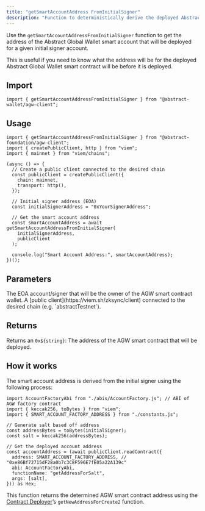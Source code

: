 ```yaml
---
title: "getSmartAccountAddress FromInitialSigner"
description: "Function to deterministically derive the deployed Abstract Global Wallet smart account address from the initial signer account."
---
```


Use the `getSmartAccountAddressFromInitialSigner` function to get the address of the Abstract Global Wallet smart account
that will be deployed for a given initial signer account.

This is useful if you need to know what the address will be for the deployed Abstract Global Wallet smart contract will be
before it is deployed.

## Import

```tsx
import { getSmartAccountAddressFromInitialSigner } from "@abstract-wallet/agw-client";
```

## Usage

```tsx
import { getSmartAccountAddressFromInitialSigner } from "@abstract-foundation/agw-client";
import { createPublicClient, http } from "viem";
import { mainnet } from "viem/chains";

(async () => {
  // Create a public client connected to the desired chain
  const publicClient = createPublicClient({
    chain: mainnet,
    transport: http(),
  });

  // Initial signer address (EOA)
  const initialSignerAddress = "0xYourSignerAddress";

  // Get the smart account address
  const smartAccountAddress = await getSmartAccountAddressFromInitialSigner(
    initialSignerAddress,
    publicClient
  );

  console.log("Smart Account Address:", smartAccountAddress);
})();
```

## Parameters

<ResponseField name="initialSigner" type="Address" required>
  The EOA account/signer that will be the owner of the AGW smart contract
  wallet.
</ResponseField>

<ResponseField name="publicClient" type="PublicClient" required>
  A [public client](https://viem.sh/zksync/client) connected to the desired
  chain (e.g. `abstractTestnet`).
</ResponseField>

## Returns

Returns an `0x${string}`: The address of the AGW smart contract that will be deployed.

## How it works

The smart account address is derived from the initial signer using the following process:

```tsx
import AccountFactoryAbi from "./abis/AccountFactory.js"; // ABI of AGW factory contract
import { keccak256, toBytes } from "viem";
import { SMART_ACCOUNT_FACTORY_ADDRESS } from "./constants.js";

// Generate salt based off address
const addressBytes = toBytes(initialSigner);
const salt = keccak256(addressBytes);

// Get the deployed account address
const accountAddress = (await publicClient.readContract({
  address: SMART_ACCOUNT_FACTORY_ADDRESS, // "0xe86Bf72715dF28a0b7c3C8F596E7fE05a22A139c"
  abi: AccountFactoryAbi,
  functionName: "getAddressForSalt",
  args: [salt],
})) as Hex;
```

This function returns the determined AGW smart contract address
using the [Contract Deployer](/how-abstract-works/system-contracts/list-of-system-contracts#contractdeployer)&rsquo;s
`getNewAddressForCreate2` function.

